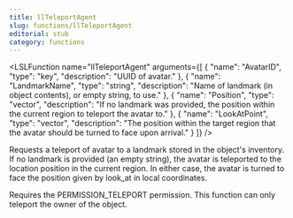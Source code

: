 ```yaml
---
title: llTeleportAgent
slug: functions/llTeleportAgent
editorial: stub
category: functions
---
```


<LSLFunction
	name="llTeleportAgent"
	arguments={[
	{
		"name": "AvatarID",
		"type": "key",
		"description": "UUID of avatar."
	},
	{
		"name": "LandmarkName",
		"type": "string",
		"description": "Name of landmark (in object contents), or empty string, to use."
	},
	{
		"name": "Position",
		"type": "vector",
		"description": "If no landmark was provided, the position within the current region to teleport the avatar to."
	},
	{
		"name": "LookAtPoint",
		"type": "vector",
		"description": "The position within the target region that the avatar should be turned to face upon arrival."
	}
]}
/>

Requests a teleport of avatar to a landmark stored in the object's inventory. If no landmark is provided (an empty string), the avatar is teleported to the location position in the current region. In either case, the avatar is turned to face the position given by look_at in local coordinates.

Requires the PERMISSION_TELEPORT permission. This function can only teleport the owner of the object.
